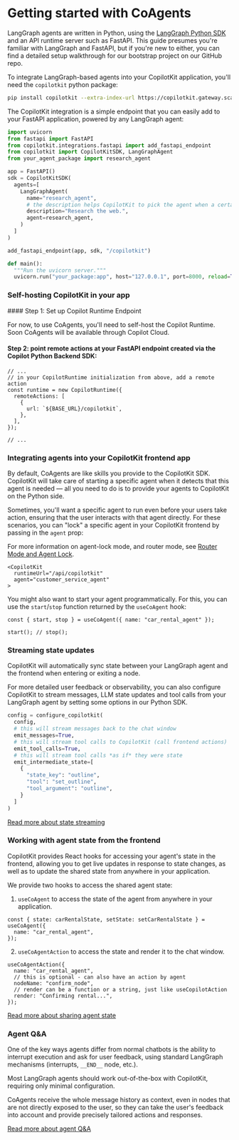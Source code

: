 
# Getting started with CoAgents

LangGraph agents are written in Python, using the [LangGraph Python SDK](https://langchain-ai.github.io/langgraph/) and an API runtime server such as FastAPI. This guide presumes you're familiar with LangGraph and FastAPI, but if you're new to either, you can find a detailed setup walkthrough for our bootstrap project on our GitHub repo.

To integrate LangGraph-based agents into your CopilotKit application, you'll need the `copilotkit` python package:

```bash
pip install copilotkit --extra-index-url https://copilotkit.gateway.scarf.sh/simple/
```

The CopilotKit integration is a simple endpoint that you can easily add to your FastAPI application, powered by any LangGraph agent:

```python
import uvicorn
from fastapi import FastAPI
from copilotkit.integrations.fastapi import add_fastapi_endpoint
from copilotkit import CopilotKitSDK, LangGraphAgent
from your_agent_package import research_agent

app = FastAPI()
sdk = CopilotKitSDK(
  agents=[
    LangGraphAgent(
      name="research_agent",
      # the description helps CopilotKit to pick the agent when a certain skill is needed, i.e. researching
      description="Research the web.",
      agent=research_agent,
    )
  ]
)

add_fastapi_endpoint(app, sdk, "/copilotkit")

def main():
  """Run the uvicorn server."""
  uvicorn.run("your_package:app", host="127.0.0.1", port=8000, reload=True)
```

### Self-hosting CopilotKit in your app

<Steps>
#### Step 1: Set up Copilot Runtime Endpoint

For now, to use CoAgents, you'll need to self-host the Copilot Runtime.
Soon CoAgents will be available through Copilot Cloud.

<SelfHostingCopilotRuntimeCreateEndpoint />

#### Step 2: point remote actions at your FastAPI endpoint created via the Copilot Python Backend SDK:

```tsx filename="demo.py" showLineNumbers {4,5,6,7}
// ...
// in your CopilotRuntime initialization from above, add a remote action
const runtime = new CopilotRuntime({
  remoteActions: [
    {
      url: `${BASE_URL}/copilotkit`,
    },
  ],
});

// ...
```
</Steps>

### Integrating agents into your CopilotKit frontend app

By default, CoAgents are like skills you provide to the CopilotKit SDK. CopilotKit will take care of starting a specific agent when it detects that this agent is needed — all you need to do is to provide your agents to CopilotKit on the Python side.

Sometimes, you'll want a specific agent to run even before your users take action, ensuring that the user interacts with that agent directly. For these scenarios, you can "lock" a specific agent in your CopilotKit frontend by passing in the `agent` prop:


For more information on agent-lock mode, and router mode, see [Router Mode and Agent Lock](/coagents/advanced-usage/router-mode-agent-lock).





```tsx
<CopilotKit
  runtimeUrl="/api/copilotkit"
  agent="customer_service_agent"
>
```

You might also want to start your agent programmatically. For this, you can use the `start`/`stop` function returned by the `useCoAgent` hook:

```tsx
const { start, stop } = useCoAgent({ name: "car_rental_agent" });

start(); // stop();
```

### Streaming state updates

CopilotKit will automatically sync state between your LangGraph agent and the frontend when entering or exiting a node.

For more detailed user feedback or observability, you can also configure CopilotKit to stream messages, LLM state updates and tool calls from your LangGraph agent by setting some options in our Python SDK.

```python
config = configure_copilotkit(
  config,
  # this will stream messages back to the chat window
  emit_messages=True,
  # this will stream tool calls to CopilotKit (call frontend actions)
  emit_tool_calls=True,
  # this will stream tool calls *as if* they were state
  emit_intermediate_state=[
    {
      "state_key": "outline",
      "tool": "set_outline",
      "tool_argument": "outline",
    }
  ]
)
```

 [Read more about state streaming](/coagents/feature-state-streaming)


### Working with agent state from the frontend

CopilotKit provides React hooks for accessing your agent's state in the frontend, allowing you to get live updates in response to state changes, as well as to update the shared state from anywhere in your application.

We provide two hooks to access the shared agent state:

1. `useCoAgent` to access the state of the agent from anywhere in your application.

```tsx
const { state: carRentalState, setState: setCarRentalState } = useCoAgent({
  name: "car_rental_agent",
});
```

2. `useCoAgentAction` to access the state and render it to the chat window.

```tsx
useCoAgentAction({
  name: "car_rental_agent",
  // this is optional - can also have an action by agent
  nodeName: "confirm_node",
  // render can be a function or a string, just like useCopilotAction
  render: "Confirming rental...",
});
```

[Read more about sharing agent state](/coagents/feature-shared-state)

### Agent Q&A

One of the key ways agents differ from normal chatbots is the ability to interrupt execution and ask for user feedback, using standard LangGraph mechanisms (interrupts, `__END__` node, etc.).

Most LangGraph agents should work out-of-the-box with CopilotKit, requiring only minimal configuration.

CoAgents receive the whole message history as context, even in nodes that are not directly exposed to the user, so they can take the user's feedback into account and provide precisely tailored actions and responses.

[Read more about agent Q&A](/coagents/feature-agent-qna)

<CoAgentsEnterpriseCTA />